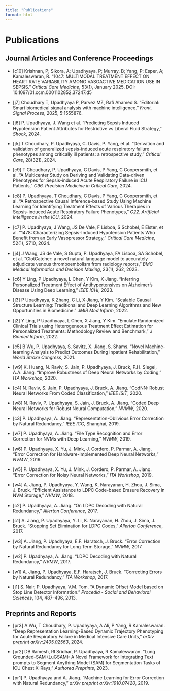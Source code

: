 ```yaml
---
title: "Publications"
format: html
---
```


# Publications

## Journal Articles and Conference Proceedings

- [c10] Krishnan, P; Sikora, A; Upadhyaya, P; Murray, B; Yang, P; Esper, A; Kamaleswaran, R. “1047: MULTIMODAL TREATMENT EFFECT ON HEART RATE VARIABILITY AMONG VASOACTIVE MEDICATION USE IN SEPSIS.” *Critical Care Medicine*, 53(1), January 2025. DOI: 10.1097/01.ccm.0001102852.37247.d5

- [j7] Choudhary T, Upadhyaya P, Parvez MZ, Rafi Ahamed S. “Editorial: Smart biomedical signal analysis with machine intelligence.” *Front. Signal Process*, 2025, 5:1555876.

- [j6] P. Upadhyaya, J. Wang et al. “Predicting Sepsis Induced Hypotension Patient Attributes for Restrictive vs Liberal Fluid Strategy,” *Shock*, 2024.

- [j5] T Choudhary, P. Upadhyaya, C. Davis, P. Yang, et al. “Derivation and validation of generalized sepsis-induced acute respiratory failure phenotypes among critically ill patients: a retrospective study,” *Critical Care*, 28(321), 2024.

- [c9] T Choudhary, P. Upadhyaya, C Davis, P Yang, C Coopersmith, et al. “A Multicenter Study on Deriving and Validating Data-driven Phenotypes for Sepsis-induced Acute Respiratory Failure in ICU Patients,” *C96. Precision Medicine in Critical Care*, 2024.

- [c8] P. Upadhyaya, T Choudhary, C Davis, P Yang, C Coopersmith, et al. “A Retrospective Causal Inference-based Study Using Machine Learning for Identifying Treatment Effects of Various Therapies in Sepsis-induced Acute Respiratory Failure Phenotypes,” *C22. Artificial Intelligence in the ICU*, 2024.

- [c7] P. Upadhyaya, J Wang, JS De Vale, F Lisboa, S Schobel, E Elster, et al. “1478: Characterizing Sepsis-Induced Hypotension Patients Who Benefit from an Early Vasopressor Strategy,” *Critical Care Medicine*, 52(1), S710, 2024.

- [j4] J Wang, JS de Vale, S Gupta, P. Upadhyaya, FA Lisboa, SA Schobel, et al. “ClotCatcher: a novel natural language model to accurately adjudicate venous thromboembolism from radiology reports,” *BMC Medical Informatics and Decision Making*, 23(1), 262, 2023.

- [c6] Y Ling, P Upadhyaya, L Chen, Y Kim, X Jiang. “Inferring Personalized Treatment Effect of Antihypertensives on Alzheimer’s Disease Using Deep Learning,” *IEEE ICHI*, 2023.

- [j3] P Upadhyaya, K Zhang, C Li, X Jiang, Y Kim. “Scalable Causal Structure Learning: Traditional and Deep Learning Algorithms and New Opportunities in Biomedicine.” *JMIR Med Inform*, 2022.

- [j2] Y Ling, P Upadhyaya, L Chen, X Jiang, Y Kim. “Emulate Randomized Clinical Trials using Heterogeneous Treatment Effect Estimation for Personalized Treatments: Methodology Review and Benchmark,” *J Biomed Inform*, 2022.

- [c5] B Wu, P. Upadhyaya, S. Savitz, X. Jiang, S. Shams. “Novel Machine-learning Analysis to Predict Outcomes During Inpatient Rehabilitation,” *World Stroke Congress*, 2021.

- [w9] K. Huang, N. Raviv, S. Jain, P. Upadhyaya, J. Bruck, P.H. Siegel, A.A. Jiang. “Improve Robustness of Deep Neural Networks by Coding,” *ITA Workshop*, 2020.

- [c4] N. Raviv, S. Jain, P. Upadhyaya, J. Bruck, A. Jiang. “CodNN: Robust Neural Networks From Coded Classification,” *IEEE ISIT*, 2020.

- [w8] N. Raviv, P. Upadhyaya, S. Jain, J. Bruck, A. Jiang. “Coded Deep Neural Networks for Robust Neural Computation,” *NVMW*, 2020.

- [c3] P. Upadhyaya, A. Jiang. “Representation-Oblivious Error Correction by Natural Redundancy,” *IEEE ICC*, Shanghai, 2019.

- [w7] P. Upadhyaya, A. Jiang. “File Type Recognition and Error Correction for NVMs with Deep Learning,” *NVMW*, 2019.

- [w6] P. Upadhyaya, X. Yu, J. Mink, J. Cordero, P. Parmar, A. Jiang. “Error Correction for Hardware-Implemented Deep Neural Networks,” *NVMW*, 2019.

- [w5] P. Upadhyaya, X. Yu, J. Mink, J. Cordero, P. Parmar, A. Jiang. “Error Correction for Noisy Neural Networks,” *ITA Workshop*, 2019.

- [w4] A. Jiang, P. Upadhyaya, Y. Wang, K. Narayanan, H. Zhou, J. Sima, J. Bruck. “Efficient Assistance to LDPC Code-based Erasure Recovery in NVM Storage,” *NVMW*, 2018.

- [c2] P. Upadhyaya, A. Jiang. “On LDPC Decoding with Natural Redundancy,” *Allerton Conference*, 2017.

- [c1] A. Jiang, P. Upadhyaya, Y. Li, K. Narayanan, H. Zhou, J. Sima, J. Bruck. “Stopping Set Elimination for LDPC Codes,” *Allerton Conference*, 2017.

- [w3] A. Jiang, P. Upadhyaya, E.F. Haratsch, J. Bruck. “Error Correction by Natural Redundancy for Long Term Storage,” *NVMW*, 2017.

- [w2] P. Upadhyaya, A. Jiang. “LDPC Decoding with Natural Redundancy,” *NVMW*, 2017.

- [w1] A. Jiang, P. Upadhyaya, E.F. Haratsch, J. Bruck. “Correcting Errors by Natural Redundancy,” *ITA Workshop*, 2017.

- [j1] S. Nair, P. Upadhyaya, V.M. Tom. “A Dynamic Offset Model based on Stop Line Detector Information.” *Procedia - Social and Behavioral Sciences*, 104, 487–496, 2013.

## Preprints and Reports

- [pr3] A Wu, T Choudhary, P. Upadhyaya, A Ali, P Yang, R Kamaleswaran. “Deep Representation Learning-Based Dynamic Trajectory Phenotyping for Acute Respiratory Failure in Medical Intensive Care Units,” *arXiv preprint arXiv:2405.02563*, 2024.

- [pr2] DB Ramesh, RI Sridhar, P. Upadhyaya, R Kamaleswaran. “Lung Grounded-SAM (LuGSAM): A Novel Framework for Integrating Text prompts to Segment Anything Model (SAM) for Segmentation Tasks of ICU Chest X-Rays,” *Authorea Preprints*, 2023.

- [pr1] P. Upadhyaya and A. Jiang. “Machine Learning for Error Correction with Natural Redundancy,” *arXiv preprint arXiv:1910.07420*, 2019.
